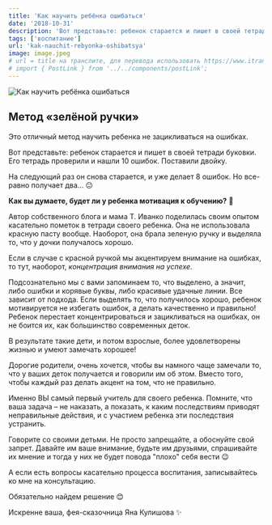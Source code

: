 ```yaml
---
title: 'Как научить ребёнка ошибаться'
date: '2018-10-31'
description: 'Вот представьте: ребенок старается и пишет в своей тетради буковки. Его тетрадь проверили и нашли 10 ошибок. Поставили двойку. На следующий раз он снова старается, и уже делает 8 ошибок. Но все-равно получает два...'
tags: ['воспитание']
url: 'kak-nauchit-rebyonka-oshibatsya'
image: image.jpeg
# url = title на транслите, для перевода использовать https://www.itranslit.com/
# import { PostLink } from '../../components/postLink';
---
```



![Как научить ребёнка ошибаться](./image.jpeg)

## Метод «зелёной ручки»

Это отличный метод научить ребенка не зацикливаться на ошибках.

Вот представьте: ребенок старается и пишет в своей тетради буковки. Его тетрадь проверили и нашли 10 ошибок. Поставили двойку.

На следующий раз он снова старается, и уже делает 8 ошибок. Но все-равно получает два... 😐

**Как вы думаете, будет ли у ребенка мотивация к обучению?** 🙍

Автор собственного блога и мама Т. Иванко поделилась своим опытом касательно пометок в тетради своего ребенка. Она не использовала красную пасту вообще. Наоборот, она брала зеленую ручку и выделяла то, что у дочки получалось хорошо.

Если в случае с красной ручкой мы акцентируем внимание на ошибках, то тут, наоборот, _концентрация внимания на успехе_.

Подсознательно мы с вами запоминаем то, что выделено, а значит, либо ошибки и корявые буквы, либо красивые удачные линии. Все зависит от подхода. Если выделять то, что получилось хорошо, ребенок мотивируется не избегать ошибок, а делать качественно и правильно! Ребенок перестает концентрироваться и зацикливаться на ошибках, он не боится их, как большинство современных деток.

В результате такие дети, и потом взрослые, более удовлетворены жизнью и умеют замечать хорошее!

Дорогие родители, очень хочется, чтобы вы намного чаще замечали то, что у ваших деток получается и говорили им об этом. Вместо того, чтобы каждый раз делать акцент на том, что не правильно.

Именно ВЫ самый первый учитель для своего ребенка. Помните, что ваша задача – не наказать, а показать, к каким последствиям приводят неправильные действия, и с участием ребенка эти последствия устранить.

Говорите со своими детьми. Не просто запрещайте, а обоснуйте свой запрет. Давайте им ваше внимание, будьте им друзьями, спрашивайте их мнение и тогда у них не будет повода "плохо" себя вести 😉

А если есть вопросы касательно процесса воспитания, <PostLink to="#how-to-get-consiltation">записывайтесь ко мне на консультацию</PostLink>.

Обязательно найдем решение 😊

Искренне ваша, фея-сказочница Яна Кулишова ✨
